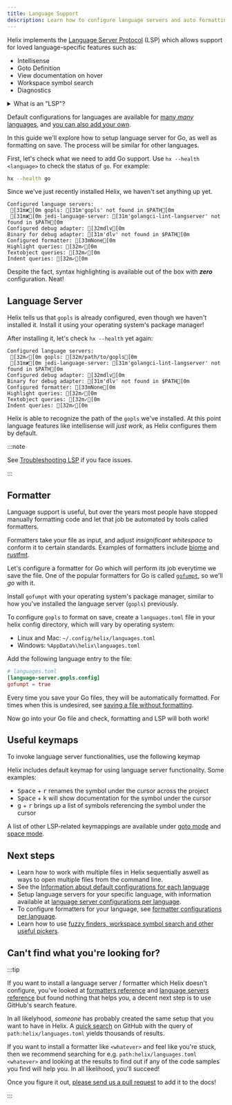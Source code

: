 ```yaml
---
title: Language Support
description: Learn how to configure language servers and auto formatting in Helix
---
```


Helix implements the [Language Server Protocol](https://microsoft.github.io/language-server-protocol/) (LSP) which allows support for loved language-specific features such as:

- Intellisense
- Goto Definition
- View documentation on hover
- Workspace symbol search
- Diagnostics

<details>
<summary>
 What is an "LSP"?
</summary>

Historically, each individual editor had to implement a set of tools for each individual language.

This was chaotic and meant that there was an extremely high cost to developming a text editor with features such as goto definition, intellisense, documentation on hover and diagnostics.

Thankfully, with the introduction of the LSP everything changed -- as it standardized a means of communications between editors and languages.

Nowadays, instead of editors having to implement support for _every language in existence_, they just need to implement one feature -- the LSP.

Third parties will each create a _language server_, which provides functionalities for a specific language.

The implementor of the LSP communicates with all of those language servers to provide desired editor functionality.

As a bonus, this significantly reduced the barries of entry to have great editor tooling per-language. Do you use some obscure language that no one has heard about since the 90s at your work? Consider [implementing a language server](https://tamerlan.dev/how-to-build-a-language-server-with-go/) for it to make your life easier.

</details>

Default configurations for languages are available for [many _many_ languages](/help/language-defaults#language-support), and [you can also add your own](/contributing/languages).

In this guide we'll explore how to setup language server for Go, as well as formatting on save. The process will be similar for other languages.

First, let's check what we need to add Go support. Use `hx --health <language>` to check the status of `go`. For example:

```sh
hx --health go
```

Since we've just recently installed Helix, we haven't set anything up yet.

```ansi
Configured language servers:
 [31m✘[0m gopls: [31m'gopls' not found in $PATH[0m
 [31m✘[0m jedi-language-server: [31m'golangci-lint-langserver' not found in $PATH[0m
Configured debug adapter: [32mdlv[0m
Binary for debug adapter: [31m'dlv' not found in $PATH[0m
Configured formatter: [33mNone[0m
Highlight queries: [32m✓[0m
Textobject queries: [32m✓[0m
Indent queries: [32m✓[0m
```

Despite the fact, syntax highlighting is available out of the box with **_zero_** configuration. Neat!

## Language Server

Helix tells us that `gopls` is already configured, even though we haven't installed it. Install it using your operating system's package manager!

After installing it, let's check `hx --health` yet again:

```ansi
Configured language servers:
 [32m✓[0m gopls: [32m/path/to/gopls[0m
 [31m✘[0m jedi-language-server: [31m'golangci-lint-langserver' not found in $PATH[0m
Configured debug adapter: [32mdlv[0m
Binary for debug adapter: [31m'dlv' not found in $PATH[0m
Configured formatter: [33mNone[0m
Highlight queries: [32m✓[0m
Textobject queries: [32m✓[0m
Indent queries: [32m✓[0m
```

Helix is able to recognize the path of the `gopls` we've installed. At this point language features like intellisense will _just work_, as Helix configures them by default.

:::note

See [Troubleshooting LSP](/help/troubleshooting#lsp-isnt-working) if you face issues.

:::

## Formatter

Language support is useful, but over the years most people have stopped manually formatting code and let that job be automated by tools called formatters.

Formatters take your file as input, and adjust _insignificant whitespace_ to conform it to certain standards. Examples of formatters include [biome](https://github.com/biomejs/biome) and [rustfmt](https://github.com/rust-lang/rustfmt).

Let's configure a formatter for Go which will perform its job everytime we save the file. One of the popular formatters for Go is called [`gofumpt`](https://github.com/mvdan/gofumpt), so we'll _go_ with it.

Install `gofumpt` with your operating system's package manager, similar to how you've installed the language server (`gopls`) previously.

To configure `gopls` to format on save, create a `languages.toml` file in your helix config directory, which will vary by operating system:

- Linux and Mac: `~/.config/helix/languages.toml`
- Windows: `%AppData%\helix\languages.toml`

Add the following language entry to the file:

```toml
# languages.toml
[language-server.gopls.config]
gofumpt = true
```

Every time you save your Go files, they will be automatically formatted. For times when this is undesired, see [saving a file without formatting](/help/faq#save-file-without-formatting).

Now go into your Go file and check, formatting and LSP will both work!

## Useful keymaps

To invoke language server functionalities, use the following keymap

Helix includes default keymap for using language server functionality. Some examples:

- <kbd>Space</kbd> + <kbd>r</kbd> renames the symbol under the cursor across the project
- <kbd>Space</kbd> + <kbd>k</kbd> will show documentation for the symbol under the cursor
- <kbd>g</kbd> + <kbd>r</kbd> brings up a list of symbols referencing the symbol under the cursor

A list of other LSP-related keymappings are available under [goto mode](/reference/keymap#goto-mode) and [space mode](/reference/keymap#space-mode).

## Next steps

- Learn how to work with multiple files in Helix sequentially aswell as ways to open multiple files from the command line.
- See the [Information about default configurations for each language](/help/language-defaults#language-support)
- Setup language servers for your specific language, with information available at [language server configurations per language](/reference/language-servers).
- To configure formatters for your language, see [formatter configurations per language](/reference/formatters).
- Learn how to use [fuzzy finders, workspace symbol search and other useful pickers](/usage/pickers).

## Can't find what you're looking for?

:::tip

If you want to install a language server / formatter which Helix doesn't configure, you've looked at [formatters reference](/reference/formatters) and [language servers reference](/configuration/languages) but found nothing that helps you, a decent next step is to use GitHub's search feature.

In all likelyhood, _someone_ has probably created the same setup that you want to have in Helix. A [quick search](https://github.com/search?q=path%3Ahelix%2Flanguages.toml&type=code) on GitHub with the query of `path:helix/languages.toml` yields thousands of results.

If you want to install a formatter like `<whatever>` and feel like you're stuck, then we recommend searching for e.g. `path:helix/languages.toml <whatever>` and looking at the results to find out if any of the code samples you find will help you. In all likelihood, you'll succeed!

Once you figure it out, [please send us a pull request](https://github.com/helix-editor/helix/compare) to add it to the docs!

:::
